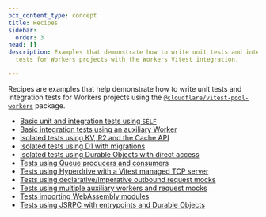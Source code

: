 ```yaml
---
pcx_content_type: concept
title: Recipes
sidebar:
  order: 3
head: []
description: Examples that demonstrate how to write unit tests and integration
  tests for Workers projects with the Workers Vitest integration.

---
```


Recipes are examples that help demonstrate how to write unit tests and integration tests for Workers projects using the [`@cloudflare/vitest-pool-workers`](https://www.npmjs.com/package/@cloudflare/vitest-pool-workers) package.

* [Basic unit and integration tests using `SELF`](https://github.com/cloudflare/workers-sdk/tree/main/fixtures/vitest-pool-workers-examples/basics-unit-integration-self)
* [Basic integration tests using an auxiliary Worker](https://github.com/cloudflare/workers-sdk/tree/main/fixtures/vitest-pool-workers-examples/basics-integration-auxiliary)
* [Isolated tests using KV, R2 and the Cache API](https://github.com/cloudflare/workers-sdk/tree/main/fixtures/vitest-pool-workers-examples/kv-r2-caches)
* [Isolated tests using D1 with migrations](https://github.com/cloudflare/workers-sdk/tree/main/fixtures/vitest-pool-workers-examples/d1)
* [Isolated tests using Durable Objects with direct access](https://github.com/cloudflare/workers-sdk/tree/main/fixtures/vitest-pool-workers-examples/durable-objects)
* [Tests using Queue producers and consumers](https://github.com/cloudflare/workers-sdk/tree/main/fixtures/vitest-pool-workers-examples/queues)
* [Tests using Hyperdrive with a Vitest managed TCP server](https://github.com/cloudflare/workers-sdk/tree/main/fixtures/vitest-pool-workers-examples/hyperdrive)
* [Tests using declarative/imperative outbound request mocks](https://github.com/cloudflare/workers-sdk/tree/main/fixtures/vitest-pool-workers-examples/request-mocking)
* [Tests using multiple auxiliary workers and request mocks](https://github.com/cloudflare/workers-sdk/tree/main/fixtures/vitest-pool-workers-examples/multiple-workers)
* [Tests importing WebAssembly modules](https://github.com/cloudflare/workers-sdk/tree/main/fixtures/vitest-pool-workers-examples/web-assembly)
* [Tests using JSRPC with entrypoints and Durable Objects](https://github.com/cloudflare/workers-sdk/tree/main/fixtures/vitest-pool-workers-examples/rpc)
